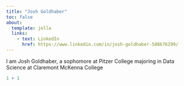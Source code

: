 ```yaml
---
title: "Josh Goldhaber"
toc: false
about:
  template: jolla
  links:
    - text: LinkedIn
      href: https://www.linkedin.com/in/josh-goldhaber-588b76299/
---
```


I am Josh Goldhaber, a sophomore at Pitzer College majoring in Data Science at Claremont McKenna College

```r
1 + 1
```
